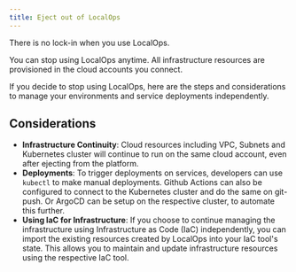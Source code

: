 ```yaml
---
title: Eject out of LocalOps
---
```


There is no lock-in when you use LocalOps. 

You can stop using LocalOps anytime. All infrastructure resources are provisioned in the cloud accounts you connect. 

If you decide to stop using LocalOps, here are the steps and considerations to manage your environments and service deployments
independently.

## Considerations

- **Infrastructure Continuity**: Cloud resources including VPC, Subnets and Kubernetes cluster will continue to run on the same cloud account, even after ejecting from the
  platform.
- **Deployments**: To trigger deployments on services, developers can use `kubectl` to make manual deployments. Github Actions can also be configured to
  connect to the Kubernetes cluster and do the same on git-push. Or ArgoCD can be setup on the respective cluster, to automate this further.
- **Using IaC for Infrastructure**: If you choose to continue managing the infrastructure using Infrastructure as Code
  (IaC) independently, you can import the existing resources created by LocalOps into your IaC tool's state. This allows
  you to maintain and update infrastructure resources using the respective IaC tool.
